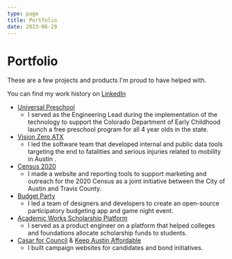 ```yaml
---
type: page
title: Portfolio
date: 2023-06-29
---
```


# Portfolio

These are a few projects and products I'm proud to have helped with.

You can find my work history on [LinkedIn](https://www.linkedin.com/in/mateoclarke/)

- [Universal Preschool](https://upk.colorado.gov/)
  - I served as the Engineering Lead during the implementation of the technology to support the Colorado Department of Early Childhood launch a free preschool program for all 4 year olds in the state.
- [Vision Zero ATX](https://visionzero.austin.gov/viewer/map)
  - I led the software team that developed internal and public data tools targeting the end to fatalities and serious injuries related to mobility in Austin .
- [Census 2020](https://github.com/cityofaustin/census2020)
  - I made a website and reporting tools to support marketing and outreach for the 2020 Census as a joint initiative between the City of Austin and Travis County.
- [Budget Party](https://github.com/open-austin/budgetparty#readme)
  - I led a team of designers and developers to create an open-source participatory budgeting app and game night event.
- [Academic Works Scholarship Platform](https://www.blackbaud.com/solutions/grant-and-award-management/award-management)
  - I served as a product engineer on a platform that helped colleges and foundations allocate scholarship funds to students.
- [Casar for Council](https://github.com/mateoclarke/casarforcouncil) & [Keep Austin Affordable](https://github.com/mateoclarke/keep-austin-affordable)
  - I built campaign websites for candidates and bond initiatives.
